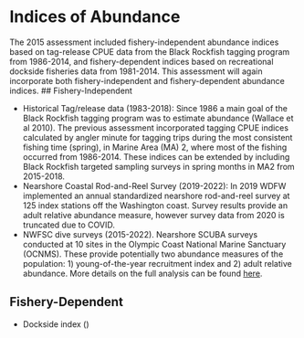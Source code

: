 # Indices of Abundance

The 2015 assessment included fishery-independent abundance indices based on tag-release CPUE data from the Black Rockfish tagging program from 1986-2014, and fishery-dependent indices based on recreational dockside fisheries data from 1981-2014. This assessment will again incorporate both fishery-independent and fishery-dependent abundance indices. 
## Fishery-Independent 

* Historical Tag/release data (1983-2018): Since 1986 a main goal of the Black Rockfish tagging program was to estimate abundance (Wallace et al 2010). The previous assessment incorporated tagging CPUE indices calculated by angler minute for tagging trips during the most consistent fishing time (spring), in Marine Area (MA) 2, where most of the fishing occurred from 1986-2014. These indices can be extended by including Black Rockfish targeted sampling surveys in spring months in MA2 from 2015-2018.
* Nearshore Coastal Rod-and-Reel Survey (2019-2022): In 2019 WDFW implemented an annual standardized nearshore rod-and-reel survey at 125 index stations off the Washington coast.  Survey results provide an adult relative abundance measure, however survey data from 2020 is truncated due to COVID.
* NWFSC dive surveys (2015-2022). Nearshore SCUBA surveys conducted at 10 sites in the Olympic Coast National Marine Sanctuary (OCNMS). These provide potentially two abundance measures of the population: 1) young-of-the-year recruitment index and 2) adult relative abundance. More details on the full analysis can be found [here](https://github.com/shcaba/Sebastes_melanops_WA/blob/main/Data/Nearshore%20Dive%20Survey/OCNMS-Black-Rockfish-Analysis.pdf). 

## Fishery-Dependent 

* Dockside index () 